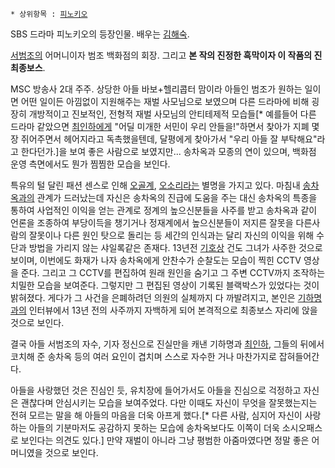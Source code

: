  * 상위항목 : [[피노키오(드라마)|피노키오]]

SBS 드라마 피노키오의 등장인물. 배우는 [[김해숙]].

[[서범조]]의 어머니이자 범조 백화점의 회장. 그리고 '''본 작의 진정한 흑막이자 이 작품의 진 최종보스'''.

MSC 방송사 2대 주주. 상당한 아들 바보+헬리콥터 맘이라 아들인 범조가 원하는 일이면 어떤 일이든 아낌없이 지원해주는 재벌 사모님으로 보였으며 다른 드라마에 비해 굉장히 개방적이고 진보적인, 전형적 재벌 사모님의 안티테제적 모습들[* 예를들어 다른 드라마 같았으면 [[최인하]]에게 "어딜 미개한 서민이 우리 안들을!"하면서 찾아가 지폐 몇장 쥐어주면서 헤어지라고 독촉했을텐데, 달평에게 찾아가서 "우리 아들 잘 부탁해요"라고 한다던가.]을 보여 좋은 사람으로 보였지만... 송차옥과 모종의 연이 있으며, 백화점 운영 측면에서도 뭔가 찜찜한 모습을 보인다. 

특유의 털 달린 패션 센스로 인해 [[오골계]], [[오소리]]라는 별명을 가지고 있다. 마침내 [[송차옥]]과의 관계가 드러났는데 자신은 송차옥의 진급에 도움을 주는 대신 송차옥의 특종을 통하여 사업적인 이익을 얻는 관계로 정계의 높으신분들을 사주를 받고 송차옥과 같이 언론을 조종하여 부당이득을 챙기거나 정재계에서 높으신분들이 저지른 잘못을 다른사람의 잘못이나 다른 원인 탓으로 돌리는 등 세간의 인식과는 달리 자신의 이익을 위해 수단과 방법을 가리지 않는 샤일록같은 존재다. 13년전 [[기호상]] 건도 그녀가 사주한 것으로 보이며, 이번에도 화재가 나자 송차옥에게 안찬수가 순찰도는 모습이 찍힌 CCTV 영상을 준다. 그리고 그 CCTV를 편집하여 원래 원인을 숨기고 그 주변 CCTV까지 조작하는 치밀한 모습을 보여준다. 그렇지만 그 편집된 영상이 기록된 블랙박스가 있었다는 것이 밝혀졌다. 게다가 그 사건을 은폐하려던 의원의 실체까지 다 까발려지고, 본인은 [[기하명]]과의 인터뷰에서 13년 전의 사주까지 자백하게 되어 본격적으로 최종보스 자리에 앉을 것으로 보인다.

결국 아들 서범조의 자수, 기자 정신으로 진실만을 캐낸 기하명과 [[최인하]], 그들의 뒤에서 코치해 준 송차옥 등의 여러 요인이 겹치며 스스로 자수한 거나 마찬가지로 잡혀들어간다.

아들을 사랑했던 것은 진심인 듯, 유치장에 들어가서도 아들을 진심으로 걱정하고 자신은 괜찮다며 안심시키는 모습을 보여주었다. 다만 이때도 자신이 무엇을 잘못했는지는 전혀 모르는 말을 해 아들의 마음을 더욱 아프게 했다.[* 다른 사람, 심지어 자신이 사랑하는 아들의 기분마저도 공감하지 못하는 모습에 송차옥보다도 이쪽이 더욱 소시오패스로 보인다는 의견도 있다.] 만약 재벌이 아니라 그냥 평범한 아줌마였다면 정말 좋은 어머니였을 것으로 보인다.
